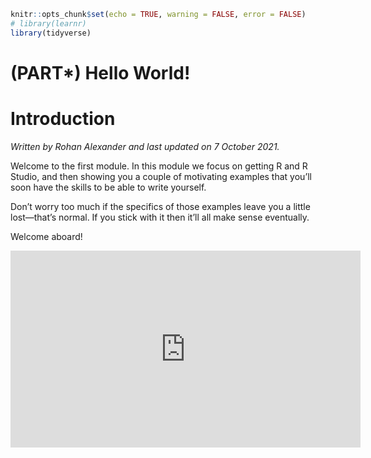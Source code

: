 
```r
knitr::opts_chunk$set(echo = TRUE, warning = FALSE, error = FALSE)
# library(learnr)
library(tidyverse)
```

# (PART\*) Hello World! {-}


# Introduction

*Written by Rohan Alexander and last updated on 7 October 2021.*

Welcome to the first module. In this module we focus on getting R and R Studio, and then showing you a couple of motivating examples that you'll soon have the skills to be able to write yourself.

Don't worry too much if the specifics of those examples leave you a little lost---that's normal. If you stick with it then it'll all make sense eventually.

Welcome aboard!


<iframe width="560" height="315" src="https://www.youtube.com/embed/ccbvKaQeKRY" frameborder="0" allow="accelerometer; autoplay; clipboard-write; encrypted-media; gyroscope; picture-in-picture" allowfullscreen></iframe>



